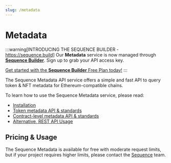```yaml
---
slug: /metadata
---
```


# Metadata

:::warning[INTRODUCING THE SEQUENCE BUILDER - https://sequence.build]
Our **Metadata** service is now managed through **[Sequence Builder](https://sequence.build)**. Sign up to grab your API access key. 

[Get started with the **Sequence Builder** Free Plan today!](https://sequence.build)
:::

The Sequence Metadata API service offers a simple and fast API to query token & NFT metadata
for Ethereum-compatible chains.

To learn how to use the Sequence Metadata service, please read:
* [Installation](/metadata/installation)
* [Token metadata API & standards](/metadata/token-metadata)
* [Contract-level metadata API & standards](/metadata/contract-metadata)
* [Alternative, REST API Usage](/metadata/rest-api)


## Pricing & Usage

The Sequence Metadata is available for free with moderate request limits, but if your project
requires higher limits, please contact the [Sequence](https://sequence.xyz) team.


